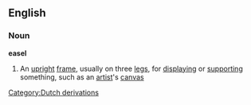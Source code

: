 ==English==
===Noun===
{{wikipedia}}
'''easel'''
#An [[upright]] [[frame]], usually on three [[leg]]s, for [[display]]ing or [[support]]ing something, such as an [[artist]]'s [[canvas]]
[[Category:Dutch derivations]]